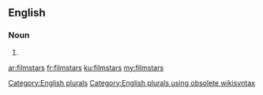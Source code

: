 ==English==

===Noun===
{{head|en}}

# {{plural of|filmstar}}

[[Category:English plurals]][[Category:English plurals using obsolete wikisyntax]]

[[ar:filmstars]]
[[fr:filmstars]]
[[ku:filmstars]]
[[my:filmstars]]